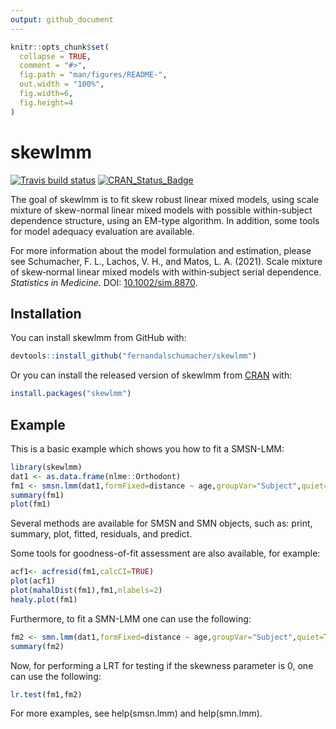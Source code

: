 ```yaml
---
output: github_document
---
```


<!-- README.md is generated from README.Rmd. Please edit that file -->

```r
knitr::opts_chunk$set(
  collapse = TRUE,
  comment = "#>",
  fig.path = "man/figures/README-",
  out.width = "100%",
  fig.width=6, 
  fig.height=4
)
```

# skewlmm

[![Travis build status](https://travis-ci.com/fernandalschumacher/skewlmm.svg?branch=master)](https://travis-ci.com/fernandalschumacher/skewlmm)
[![CRAN_Status_Badge](https://www.r-pkg.org/badges/version/skewlmm)](https://cran.r-project.org/package=skewlmm)


The goal of skewlmm is to fit skew robust linear mixed models, using scale mixture of skew-normal linear mixed models with possible within-subject dependence structure, using an EM-type algorithm. In addition, some tools for model adequacy evaluation are available.

For more information about the model formulation and estimation, please see
Schumacher, F. L., Lachos, V. H., and Matos, L. A. (2021). Scale mixture of skew‐normal linear mixed models with within‐subject serial dependence. *Statistics in Medicine*. DOI: [10.1002/sim.8870](https://doi.org/10.1002/sim.8870).

## Installation

<!-- You can install the released version of lmmsmsn from [CRAN](https://CRAN.R-project.org) with: -->

<!-- ``` r -->
<!-- install.packages("lmmsmsn") -->
<!-- ``` -->

You can install skewlmm from GitHub with:

```r
devtools::install_github("fernandalschumacher/skewlmm")
```
Or you can install the released version of skewlmm from [CRAN](https://CRAN.R-project.org) with:
```r
install.packages("skewlmm")
```

## Example

This is a basic example which shows you how to fit a SMSN-LMM:

```r
library(skewlmm)
dat1 <- as.data.frame(nlme::Orthodont)
fm1 <- smsn.lmm(dat1,formFixed=distance ~ age,groupVar="Subject",quiet=T)
summary(fm1)
plot(fm1)
```

Several methods are available for SMSN and SMN objects, such as: print, summary, plot, fitted, residuals, and predict.

Some tools for goodness-of-fit assessment are also available, for example:
```r
acf1<- acfresid(fm1,calcCI=TRUE)
plot(acf1)
plot(mahalDist(fm1),fm1,nlabels=2)
healy.plot(fm1)
```

Furthermore, to fit a SMN-LMM one can use the following:
```r
fm2 <- smn.lmm(dat1,formFixed=distance ~ age,groupVar="Subject",quiet=T)
summary(fm2)
```

Now, for performing a LRT for testing if the skewness parameter is 0, one can use the following:
```r
lr.test(fm1,fm2)
```

For more examples, see help(smsn.lmm) and help(smn.lmm).

